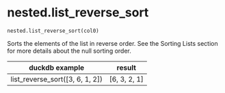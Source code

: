 # nested.list_reverse_sort { #duckops.nested.list_reverse_sort }

`nested.list_reverse_sort(col0)`

Sorts the elements of the list in reverse order. See the Sorting Lists section for more details about the null sorting order.

| duckdb example | result |
| -------------- | ------ |
| list_reverse_sort([3, 6, 1, 2]) | [6, 3, 2, 1] |
